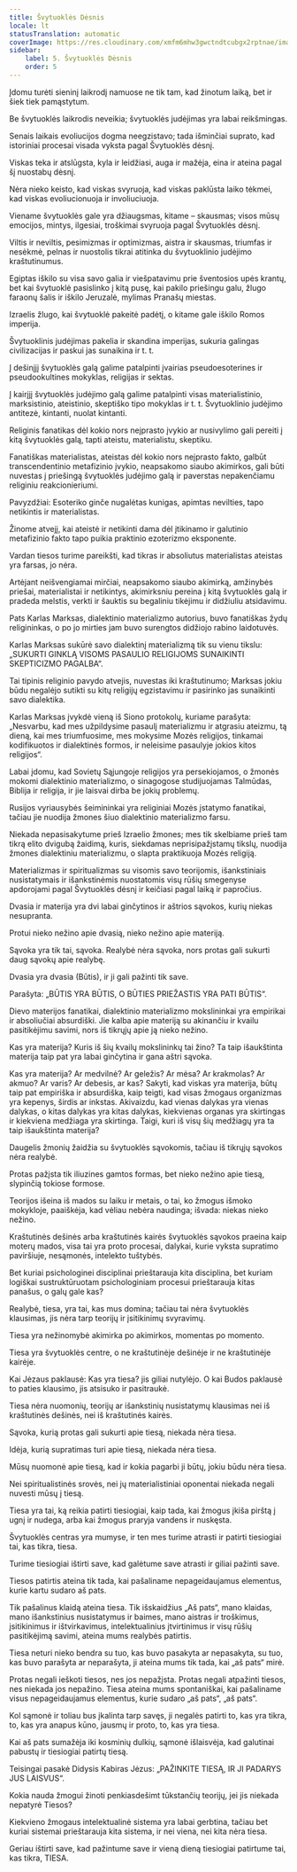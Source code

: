 ```yaml
---
title: Švytuoklės Dėsnis
locale: lt
statusTranslation: automatic
coverImage: https://res.cloudinary.com/xmfm6mhw3gwctndtcubgx2rptnae/image/upload/v1741354419/small_cover_la_gran_rebelion_28716e29d2.webp
sidebar:
    label: 5. Švytuoklės Dėsnis
    order: 5
---
```

Įdomu turėti sieninį laikrodį namuose ne tik tam, kad žinotum laiką, bet ir šiek tiek pamąstytum.

Be švytuoklės laikrodis neveikia; švytuoklės judėjimas yra labai reikšmingas.

Senais laikais evoliucijos dogma neegzistavo; tada išminčiai suprato, kad istoriniai procesai visada vyksta pagal Švytuoklės dėsnį.

Viskas teka ir atslūgsta, kyla ir leidžiasi, auga ir mažėja, eina ir ateina pagal šį nuostabų dėsnį.

Nėra nieko keisto, kad viskas svyruoja, kad viskas paklūsta laiko tėkmei, kad viskas evoliucionuoja ir involiuciuoja.

Viename švytuoklės gale yra džiaugsmas, kitame – skausmas; visos mūsų emocijos, mintys, ilgesiai, troškimai svyruoja pagal Švytuoklės dėsnį.

Viltis ir neviltis, pesimizmas ir optimizmas, aistra ir skausmas, triumfas ir nesėkmė, pelnas ir nuostolis tikrai atitinka du švytuoklinio judėjimo kraštutinumus.

Egiptas iškilo su visa savo galia ir viešpatavimu prie šventosios upės krantų, bet kai švytuoklė pasislinko į kitą pusę, kai pakilo priešingu galu, žlugo faraonų šalis ir iškilo Jeruzalė, mylimas Pranašų miestas.

Izraelis žlugo, kai švytuoklė pakeitė padėtį, o kitame gale iškilo Romos imperija.

Švytuoklinis judėjimas pakelia ir skandina imperijas, sukuria galingas civilizacijas ir paskui jas sunaikina ir t. t.

Į dešinįjį švytuoklės galą galime patalpinti įvairias pseudoesoterines ir pseudookultines mokyklas, religijas ir sektas.

Į kairįjį švytuoklės judėjimo galą galime patalpinti visas materialistinio, marksistinio, ateistinio, skeptiško tipo mokyklas ir t. t. Švytuoklinio judėjimo antitezė, kintanti, nuolat kintanti.

Religinis fanatikas dėl kokio nors neįprasto įvykio ar nusivylimo gali pereiti į kitą švytuoklės galą, tapti ateistu, materialistu, skeptiku.

Fanatiškas materialistas, ateistas dėl kokio nors neįprasto fakto, galbūt transcendentinio metafizinio įvykio, neapsakomo siaubo akimirkos, gali būti nuvestas į priešingą švytuoklės judėjimo galą ir paverstas nepakenčiamu religiniu reakcionieriumi.

Pavyzdžiai: Esoteriko ginče nugalėtas kunigas, apimtas nevilties, tapo netikintis ir materialistas.

Žinome atvejį, kai ateistė ir netikinti dama dėl įtikinamo ir galutinio metafizinio fakto tapo puikia praktinio ezoterizmo eksponente.

Vardan tiesos turime pareikšti, kad tikras ir absoliutus materialistas ateistas yra farsas, jo nėra.

Artėjant neišvengiamai mirčiai, neapsakomo siaubo akimirką, amžinybės priešai, materialistai ir netikintys, akimirksniu pereina į kitą švytuoklės galą ir pradeda melstis, verkti ir šauktis su begaliniu tikėjimu ir didžiuliu atsidavimu.

Pats Karlas Marksas, dialektinio materializmo autorius, buvo fanatiškas žydų religininkas, o po jo mirties jam buvo surengtos didžiojo rabino laidotuvės.

Karlas Marksas sukūrė savo dialektinį materializmą tik su vienu tikslu: „SUKURTI GINKLĄ VISOMS PASAULIO RELIGIJOMS SUNAIKINTI SKEPTICIZMO PAGALBA“.

Tai tipinis religinio pavydo atvejis, nuvestas iki kraštutinumo; Marksas jokiu būdu negalėjo sutikti su kitų religijų egzistavimu ir pasirinko jas sunaikinti savo dialektika.

Karlas Marksas įvykdė vieną iš Siono protokolų, kuriame parašyta: „Nesvarbu, kad mes užpildysime pasaulį materializmu ir atgrasiu ateizmu, tą dieną, kai mes triumfuosime, mes mokysime Mozės religijos, tinkamai kodifikuotos ir dialektinės formos, ir neleisime pasaulyje jokios kitos religijos“.

Labai įdomu, kad Sovietų Sąjungoje religijos yra persekiojamos, o žmonės mokomi dialektinio materializmo, o sinagogose studijuojamas Talmūdas, Biblija ir religija, ir jie laisvai dirba be jokių problemų.

Rusijos vyriausybės šeimininkai yra religiniai Mozės įstatymo fanatikai, tačiau jie nuodija žmones šiuo dialektinio materializmo farsu.

Niekada nepasisakytume prieš Izraelio žmones; mes tik skelbiame prieš tam tikrą elito dvigubą žaidimą, kuris, siekdamas neprisipažįstamų tikslų, nuodija žmones dialektiniu materializmu, o slapta praktikuoja Mozės religiją.

Materializmas ir spiritualizmas su visomis savo teorijomis, išankstiniais nusistatymais ir išankstinėmis nuostatomis visų rūšių smegenyse apdorojami pagal Švytuoklės dėsnį ir keičiasi pagal laiką ir papročius.

Dvasia ir materija yra dvi labai ginčytinos ir aštrios sąvokos, kurių niekas nesupranta.

Protui nieko nežino apie dvasią, nieko nežino apie materiją.

Sąvoka yra tik tai, sąvoka. Realybė nėra sąvoka, nors protas gali sukurti daug sąvokų apie realybę.

Dvasia yra dvasia (Būtis), ir ji gali pažinti tik save.

Parašyta: „BŪTIS YRA BŪTIS, O BŪTIES PRIEŽASTIS YRA PATI BŪTIS“.

Dievo materijos fanatikai, dialektinio materializmo mokslininkai yra empirikai ir absoliučiai absurdiški. Jie kalba apie materiją su akinančiu ir kvailu pasitikėjimu savimi, nors iš tikrųjų apie ją nieko nežino.

Kas yra materija? Kuris iš šių kvailų mokslininkų tai žino? Ta taip išaukštinta materija taip pat yra labai ginčytina ir gana aštri sąvoka.

Kas yra materija? Ar medvilnė? Ar geležis? Ar mėsa? Ar krakmolas? Ar akmuo? Ar varis? Ar debesis, ar kas? Sakyti, kad viskas yra materija, būtų taip pat empiriška ir absurdiška, kaip teigti, kad visas žmogaus organizmas yra kepenys, širdis ar inkstas. Akivaizdu, kad vienas dalykas yra vienas dalykas, o kitas dalykas yra kitas dalykas, kiekvienas organas yra skirtingas ir kiekviena medžiaga yra skirtinga. Taigi, kuri iš visų šių medžiagų yra ta taip išaukštinta materija?

Daugelis žmonių žaidžia su švytuoklės sąvokomis, tačiau iš tikrųjų sąvokos nėra realybė.

Protas pažįsta tik iliuzines gamtos formas, bet nieko nežino apie tiesą, slypinčią tokiose formose.

Teorijos išeina iš mados su laiku ir metais, o tai, ko žmogus išmoko mokykloje, paaiškėja, kad vėliau nebėra naudinga; išvada: niekas nieko nežino.

Kraštutinės dešinės arba kraštutinės kairės švytuoklės sąvokos praeina kaip moterų mados, visa tai yra proto procesai, dalykai, kurie vyksta supratimo paviršiuje, nesąmonės, intelekto tuštybės.

Bet kuriai psichologinei disciplinai prieštarauja kita disciplina, bet kuriam logiškai sustruktūruotam psichologiniam procesui prieštarauja kitas panašus, o galų gale kas?

Realybė, tiesa, yra tai, kas mus domina; tačiau tai nėra švytuoklės klausimas, jis nėra tarp teorijų ir įsitikinimų svyravimų.

Tiesa yra nežinomybė akimirka po akimirkos, momentas po momento.

Tiesa yra švytuoklės centre, o ne kraštutinėje dešinėje ir ne kraštutinėje kairėje.

Kai Jėzaus paklausė: Kas yra tiesa? jis giliai nutylėjo. O kai Budos paklausė to paties klausimo, jis atsisuko ir pasitraukė.

Tiesa nėra nuomonių, teorijų ar išankstinių nusistatymų klausimas nei iš kraštutinės dešinės, nei iš kraštutinės kairės.

Sąvoka, kurią protas gali sukurti apie tiesą, niekada nėra tiesa.

Idėja, kurią supratimas turi apie tiesą, niekada nėra tiesa.

Mūsų nuomonė apie tiesą, kad ir kokia pagarbi ji būtų, jokiu būdu nėra tiesa.

Nei spiritualistinės srovės, nei jų materialistiniai oponentai niekada negali nuvesti mūsų į tiesą.

Tiesa yra tai, ką reikia patirti tiesiogiai, kaip tada, kai žmogus įkiša pirštą į ugnį ir nudega, arba kai žmogus praryja vandens ir nuskęsta.

Švytuoklės centras yra mumyse, ir ten mes turime atrasti ir patirti tiesiogiai tai, kas tikra, tiesa.

Turime tiesiogiai ištirti save, kad galėtume save atrasti ir giliai pažinti save.

Tiesos patirtis ateina tik tada, kai pašaliname nepageidaujamus elementus, kurie kartu sudaro aš pats.

Tik pašalinus klaidą ateina tiesa. Tik išskaidžius „Aš pats“, mano klaidas, mano išankstinius nusistatymus ir baimes, mano aistras ir troškimus, įsitikinimus ir ištvirkavimus, intelektualinius įtvirtinimus ir visų rūšių pasitikėjimą savimi, ateina mums realybės patirtis.

Tiesa neturi nieko bendra su tuo, kas buvo pasakyta ar nepasakyta, su tuo, kas buvo parašyta ar neparašyta, ji ateina mums tik tada, kai „aš pats“ mirė.

Protas negali ieškoti tiesos, nes jos nepažįsta. Protas negali atpažinti tiesos, nes niekada jos nepažino. Tiesa ateina mums spontaniškai, kai pašaliname visus nepageidaujamus elementus, kurie sudaro „aš pats“, „aš pats“.

Kol sąmonė ir toliau bus įkalinta tarp savęs, ji negalės patirti to, kas yra tikra, to, kas yra anapus kūno, jausmų ir proto, to, kas yra tiesa.

Kai aš pats sumažėja iki kosminių dulkių, sąmonė išlaisvėja, kad galutinai pabustų ir tiesiogiai patirtų tiesą.

Teisingai pasakė Didysis Kabiras Jėzus: „PAŽINKITE TIESĄ, IR JI PADARYS JUS LAISVUS“.

Kokia nauda žmogui žinoti penkiasdešimt tūkstančių teorijų, jei jis niekada nepatyrė Tiesos?

Kiekvieno žmogaus intelektualinė sistema yra labai gerbtina, tačiau bet kuriai sistemai prieštarauja kita sistema, ir nei viena, nei kita nėra tiesa.

Geriau ištirti save, kad pažintume save ir vieną dieną tiesiogiai patirtume tai, kas tikra, TIESA.


